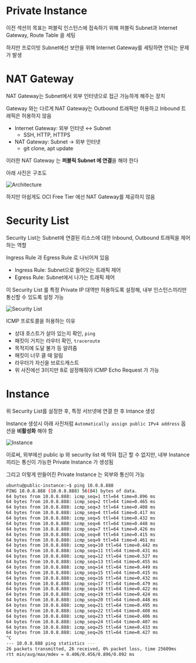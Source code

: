# Private Instance
이전 섹션의 목표는 퍼블릭 인스턴스에 접속하기 위해 퍼블릭 Subnet과 Internet Gateway, Route Table 을 세팅

하지만 프로이빗 Subnet에선 보안을 위해 Internet Gateway를 세팅하면 안되는 문제가 발생


# NAT Gateway
NAT Gateway는 Subnet에서 외부 인터넷으로 접근 가능하게 해주는 장치

Gateway 와는 다르게 NAT Gateway는 Outbound 트래픽만 허용하고 Inbound 트래픽은 허용하지 않음

* Internet Gateway: 외부 인터넷 ↔ Subnet
    - SSH, HTTP, HTTPS
* NAT Gateway: Subnet → 외부 인터넷
    - git clone, apt update

이러한 NAT Gateway 는 **퍼블릭 Subnet 에 연결**을 해야 한다

아래 사진은 구조도

![Architecture](./img/architecture.png)

하지만 아쉽게도 OCI Free Tier 에선 NAT Gateway를 제공하지 않음

# Security List
Security List는 Subnet에 연결된 리소스에 대한 Inbound, Outbound 트래픽을 제어하는 역할

Ingress Rule 과 Egress Rule 로 나뉘어져 있음
* Ingress Rule: Subnet으로 들어오는 트래픽 제어
* Egress Rule: Subnet에서 나가는 트래픽 제어

이 Security List 를 특정 Private IP 대역만 허용하도록 설정해, 내부 인스턴스끼리만 통신할 수 있도록 설정 가능

![Security List](./img/security.png)

ICMP 프로토콜을 허용하는 이유
* 상대 호스트가 살아 있는지 확인, `ping`
* 패킷이 거치는 라우터 확인, `traceroute`
* 목적지에 도달 불가 등 알려줌
* 패킷이 너무 클 때 알림
* 라우터가 자신을 브로드캐스트
* 위 사진에선 3이지만 8로 설정해줘야 ICMP Echo Request 가 가능

# Instance
위 Security List를 설정한 후, 특정 서브넷에 연결 한 후 Intance 생성

Instance 생성시 아래 사진처럼 `Automatically assign public IPv4 address` 옵션을 **비활성화** 해야 함

![Instance](./img/private-instance.png)

이로써, 외부에선 public ip 와 security list 에 막혀 접근 할 수 없지만, 내부 Instance 끼리는 통신이 가능한 Private Instance 가 생성됨

그리고 이렇게 만들어진 Private Instance 는 외부와 통신이 가능

```bash
ubuntu@public-instance:~$ ping 10.0.8.888
PING 10.0.8.888 (10.0.8.888) 56(84) bytes of data.
64 bytes from 10.0.8.888: icmp_seq=1 ttl=64 time=0.896 ms
64 bytes from 10.0.8.888: icmp_seq=2 ttl=64 time=0.465 ms
64 bytes from 10.0.8.888: icmp_seq=3 ttl=64 time=0.408 ms
64 bytes from 10.0.8.888: icmp_seq=4 ttl=64 time=0.417 ms
64 bytes from 10.0.8.888: icmp_seq=5 ttl=64 time=0.432 ms
64 bytes from 10.0.8.888: icmp_seq=6 ttl=64 time=0.448 ms
64 bytes from 10.0.8.888: icmp_seq=7 ttl=64 time=0.426 ms
64 bytes from 10.0.8.888: icmp_seq=8 ttl=64 time=0.415 ms
64 bytes from 10.0.8.888: icmp_seq=9 ttl=64 time=0.461 ms
64 bytes from 10.0.8.888: icmp_seq=10 ttl=64 time=0.442 ms
64 bytes from 10.0.8.888: icmp_seq=11 ttl=64 time=0.431 ms
64 bytes from 10.0.8.888: icmp_seq=12 ttl=64 time=0.527 ms
64 bytes from 10.0.8.888: icmp_seq=13 ttl=64 time=0.455 ms
64 bytes from 10.0.8.888: icmp_seq=14 ttl=64 time=0.449 ms
64 bytes from 10.0.8.888: icmp_seq=15 ttl=64 time=0.415 ms
64 bytes from 10.0.8.888: icmp_seq=16 ttl=64 time=0.432 ms
64 bytes from 10.0.8.888: icmp_seq=17 ttl=64 time=0.479 ms
64 bytes from 10.0.8.888: icmp_seq=18 ttl=64 time=0.422 ms
64 bytes from 10.0.8.888: icmp_seq=19 ttl=64 time=0.424 ms
64 bytes from 10.0.8.888: icmp_seq=20 ttl=64 time=0.448 ms
64 bytes from 10.0.8.888: icmp_seq=21 ttl=64 time=0.495 ms
64 bytes from 10.0.8.888: icmp_seq=22 ttl=64 time=0.408 ms
64 bytes from 10.0.8.888: icmp_seq=23 ttl=64 time=0.406 ms
64 bytes from 10.0.8.888: icmp_seq=24 ttl=64 time=0.407 ms
64 bytes from 10.0.8.888: icmp_seq=25 ttl=64 time=0.433 ms
64 bytes from 10.0.8.888: icmp_seq=26 ttl=64 time=0.427 ms
^C
--- 10.0.8.888 ping statistics ---
26 packets transmitted, 26 received, 0% packet loss, time 25609ms
rtt min/avg/max/mdev = 0.406/0.456/0.896/0.092 ms
```